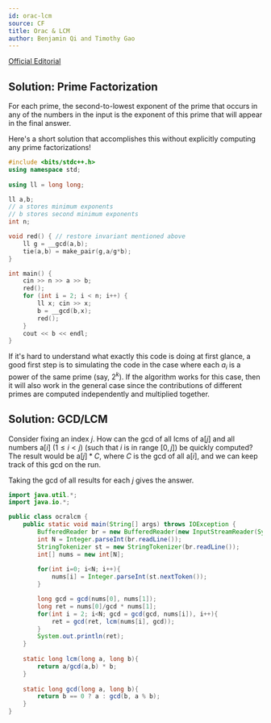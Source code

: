 ```yaml
---
id: orac-lcm
source: CF
title: Orac & LCM
author: Benjamin Qi and Timothy Gao
---
```


[Official Editorial](https://codeforces.com/blog/entry/77284)

## Solution: Prime Factorization

For each prime, the second-to-lowest exponent of the prime that occurs in any of the numbers in the input is the exponent of this prime that will appear in the final answer. 

Here's a short solution that accomplishes this without explicitly computing any prime factorizations!

```cpp
#include <bits/stdc++.h>
using namespace std;
 
using ll = long long;

ll a,b; 
// a stores minimum exponents
// b stores second minimum exponents
int n;

void red() { // restore invariant mentioned above
    ll g = __gcd(a,b);
    tie(a,b) = make_pair(g,a/g*b);
}

int main() {
    cin >> n >> a >> b;
    red();
    for (int i = 2; i < n; i++) {
        ll x; cin >> x; 
        b = __gcd(b,x);
        red();
    }
    cout << b << endl;
}
```

If it's hard to understand what exactly this code is doing at first glance, a good first step is to simulating the code in the case where each $a_i$ is a power of the same prime (say, $2^k$). If the algorithm works for this case, then it will also work in the general case since the contributions of different primes are computed independently and multiplied together.

<!-- the GCD function is [multiplicative](https://en.wikipedia.org/wiki/Multiplicative_function). -->

## Solution: GCD/LCM
Consider fixing an index $j$. How can the gcd of all lcms of $\text{a}[j]$ and all numbers $\text{a}[i]$ ($1 \leq i < j$) (such that $i$ is in range $[0,j]$) be quickly computed? The result would be $\text{a}[j]*C$, where $C$ is the gcd of all $\text{a}[i]$, and we can keep track of this gcd on the run.

Taking the gcd of all results for each $j$ gives the answer.

```java
import java.util.*;
import java.io.*;

public class ocralcm {
    public static void main(String[] args) throws IOException {
        BufferedReader br = new BufferedReader(new InputStreamReader(System.in));
        int N = Integer.parseInt(br.readLine());
        StringTokenizer st = new StringTokenizer(br.readLine());
        int[] nums = new int[N];
        
        for(int i=0; i<N; i++){
            nums[i] = Integer.parseInt(st.nextToken());
        }

        long gcd = gcd(nums[0], nums[1]);
        long ret = nums[0]/gcd * nums[1];
        for(int i = 2; i<N; gcd = gcd(gcd, nums[i]), i++){
            ret = gcd(ret, lcm(nums[i], gcd));
        }
        System.out.println(ret);
    }
    
    static long lcm(long a, long b){
        return a/gcd(a,b) * b;
    }      
    
    static long gcd(long a, long b){
        return b == 0 ? a : gcd(b, a % b);
    }
}

```
